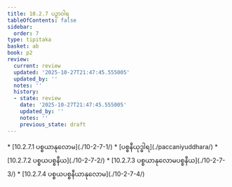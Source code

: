 ```yaml
---
title: 10.2.7 ပဉှာဝါရ
tableOfContents: false
sidebar:
  order: 7
type: tipitaka
basket: ab
book: p2
review:
  current: review
  updated: '2025-10-27T21:47:45.555005'
  updated_by: ''
  notes: ''
  history:
  - state: review
    date: '2025-10-27T21:47:45.555005'
    updated_by: ''
    notes: ''
    previous_state: draft
---
```



<ReviewStatus review={frontmatter.review} showDetails={true} />

<HypothesisAnnotation frontmatter={frontmatter} />

<DynamicBreadcrumb />



<TableOfContents book="p2" section="10.2.7">
* [10.2.7.1 ပစ္စယာနုလောမ](./10-2-7-1/)
* [ပစ္စနီယုဒ္ဓါရ](./paccaniyuddhara/)
* [10.2.7.2 ပစ္စယပစ္စနီယ](./10-2-7-2/)
* [10.2.7.3 ပစ္စယာနုလောမပစ္စနီယ](./10-2-7-3/)
* [10.2.7.4 ပစ္စယပစ္စနီယာနုလောမ](./10-2-7-4/)
</TableOfContents>